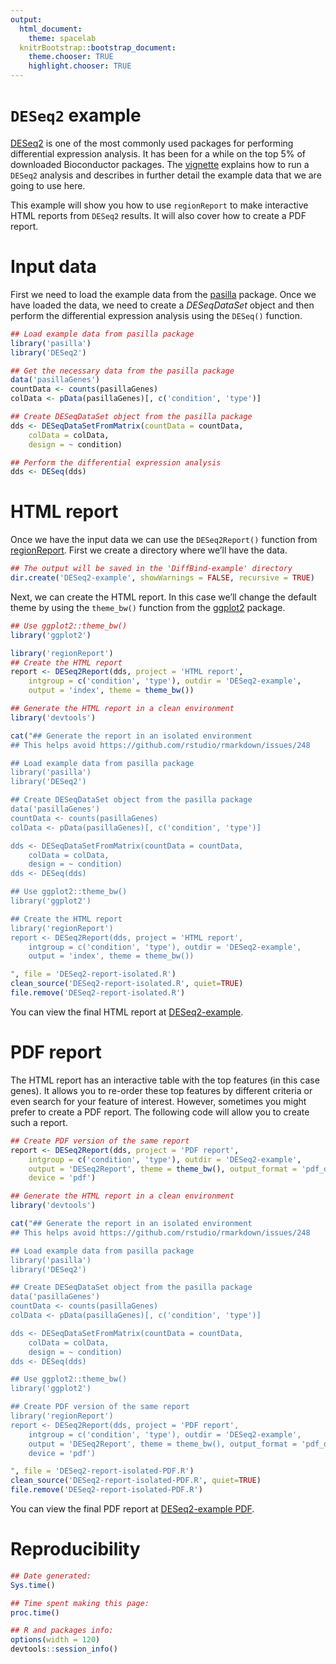 ```yaml
---
output:
  html_document:
    theme: spacelab
  knitrBootstrap::bootstrap_document:
    theme.chooser: TRUE
    highlight.chooser: TRUE
---
```


`DESeq2` example
==================

[DESeq2](http://bioconductor.org/packages/DESeq2) is one of the most commonly used packages for performing differential expression analysis. It has been for a while on the top 5% of downloaded Bioconductor packages. The [vignette](https://bioconductor.org/packages/release/bioc/vignettes/DESeq2/inst/doc/DESeq2.pdf) explains how to run a `DESeq2` analysis and describes in further detail the example data that we are going to use here. 

This example will show you how to use `regionReport` to make interactive HTML reports from `DESeq2` results. It will also cover how to create a PDF report.

# Input data

First we need to load the example data from the [pasilla](http://bioconductor.org/packages/pasilla) package. Once we have loaded the data, we need to create a _DESeqDataSet_ object and then perform the differential expression analysis using the `DESeq()` function.

```r
## Load example data from pasilla package
library('pasilla')
library('DESeq2')

## Get the necessary data from the pasilla package
data('pasillaGenes')
countData <- counts(pasillaGenes)
colData <- pData(pasillaGenes)[, c('condition', 'type')]

## Create DESeqDataSet object from the pasilla package
dds <- DESeqDataSetFromMatrix(countData = countData,
    colData = colData,
    design = ~ condition)

## Perform the differential expression analysis
dds <- DESeq(dds)
```

# HTML report

Once we have the input data we can use the `DESeq2Report()` function from [regionReport](http://bioconductor.org/packages/regionReport). First we create a directory where we'll have the data.

```r
## The output will be saved in the 'DiffBind-example' directory
dir.create('DESeq2-example', showWarnings = FALSE, recursive = TRUE)
```

Next, we can create the HTML report. In this case we'll change the default theme by using the `theme_bw()` function from the [ggplot2](https://cran.r-project.org/web/packages/ggplot2/index.html) package.

```r
## Use ggplot2::theme_bw()
library('ggplot2')

library('regionReport')
## Create the HTML report
report <- DESeq2Report(dds, project = 'HTML report',
    intgroup = c('condition', 'type'), outdir = 'DESeq2-example',
    output = 'index', theme = theme_bw())
```

```r
## Generate the HTML report in a clean environment
library('devtools')

cat("## Generate the report in an isolated environment
## This helps avoid https://github.com/rstudio/rmarkdown/issues/248

## Load example data from pasilla package
library('pasilla')
library('DESeq2')

## Create DESeqDataSet object from the pasilla package
data('pasillaGenes')
countData <- counts(pasillaGenes)
colData <- pData(pasillaGenes)[, c('condition', 'type')]

dds <- DESeqDataSetFromMatrix(countData = countData,
    colData = colData,
    design = ~ condition)
dds <- DESeq(dds)

## Use ggplot2::theme_bw()
library('ggplot2')

## Create the HTML report
library('regionReport')
report <- DESeq2Report(dds, project = 'HTML report',
    intgroup = c('condition', 'type'), outdir = 'DESeq2-example',
    output = 'index', theme = theme_bw())

", file = 'DESeq2-report-isolated.R')
clean_source('DESeq2-report-isolated.R', quiet=TRUE)
file.remove('DESeq2-report-isolated.R')
```

You can view the final HTML report at [DESeq2-example](/regionReportSupp/DESeq2-example/index.html).

# PDF report

The HTML report has an interactive table with the top features (in this case genes). It allows you to re-order these top features by different criteria or even search for your feature of interest. However, sometimes you might prefer to create a PDF report. The following code will allow you to create such a report.

```r
## Create PDF version of the same report
report <- DESeq2Report(dds, project = 'PDF report', 
    intgroup = c('condition', 'type'), outdir = 'DESeq2-example',
    output = 'DESeq2Report', theme = theme_bw(), output_format = 'pdf_document'
    device = 'pdf')
```


```r
## Generate the HTML report in a clean environment
library('devtools')

cat("## Generate the report in an isolated environment
## This helps avoid https://github.com/rstudio/rmarkdown/issues/248

## Load example data from pasilla package
library('pasilla')
library('DESeq2')

## Create DESeqDataSet object from the pasilla package
data('pasillaGenes')
countData <- counts(pasillaGenes)
colData <- pData(pasillaGenes)[, c('condition', 'type')]

dds <- DESeqDataSetFromMatrix(countData = countData,
    colData = colData,
    design = ~ condition)
dds <- DESeq(dds)

## Use ggplot2::theme_bw()
library('ggplot2')

## Create PDF version of the same report
library('regionReport')
report <- DESeq2Report(dds, project = 'PDF report', 
    intgroup = c('condition', 'type'), outdir = 'DESeq2-example',
    output = 'DESeq2Report', theme = theme_bw(), output_format = 'pdf_document',
    device = 'pdf')

", file = 'DESeq2-report-isolated-PDF.R')
clean_source('DESeq2-report-isolated-PDF.R', quiet=TRUE)
file.remove('DESeq2-report-isolated-PDF.R')
```

You can view the final PDF report at [DESeq2-example PDF](/regionReportSupp/DESeq2-example/DESeq2Report.pdf).

# Reproducibility

```r
## Date generated:
Sys.time()

## Time spent making this page:
proc.time()

## R and packages info:
options(width = 120)
devtools::session_info()
```

